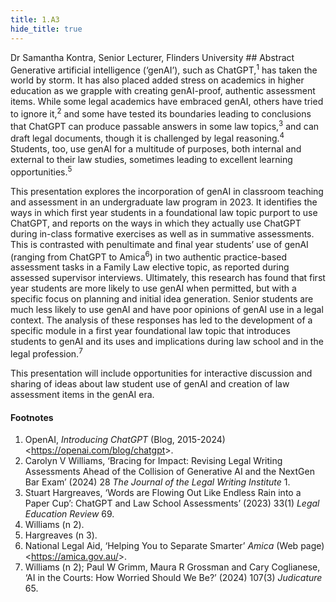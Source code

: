 ```yaml
---
title: 1.A3
hide_title: true
---
```


<AbstractHeader sKey='id1_A3'>
        Dr Samantha Kontra, Senior Lecturer, Flinders University
</AbstractHeader>
## Abstract
Generative artificial intelligence (‘genAI’), such as ChatGPT,<sup>1</sup> has taken the world by storm. It has
also placed added stress on academics in higher education as we grapple with creating genAI-proof,
authentic assessment items. While some legal academics have embraced genAI, others have tried to
ignore it,<sup>2</sup> and some have tested its boundaries leading to conclusions that ChatGPT can produce
passable answers in some law topics,<sup>3</sup> and can draft legal documents, though it is challenged by legal
reasoning.<sup>4</sup> Students, too, use genAI for a multitude of purposes, both internal and external to their
law studies, sometimes leading to excellent learning opportunities.<sup>5</sup>

This presentation explores the incorporation of genAI in classroom teaching and assessment in an
undergraduate law program in 2023. It identifies the ways in which first year students in a
foundational law topic purport to use ChatGPT, and reports on the ways in which they actually use
ChatGPT during in-class formative exercises as well as in summative assessments. This is contrasted
with penultimate and final year students’ use of genAI (ranging from ChatGPT to Amica<sup>6</sup>) in two
authentic practice-based assessment tasks in a Family Law elective topic, as reported during assessed
supervisor interviews. Ultimately, this research has found that first year students are more likely to use
genAI when permitted, but with a specific focus on planning and initial idea generation. Senior
students are much less likely to use genAI and have poor opinions of genAI use in a legal context.
The analysis of these responses has led to the development of a specific module in a first year
foundational law topic that introduces students to genAI and its uses and implications during law
school and in the legal profession.<sup>7</sup>

This presentation will include opportunities for interactive discussion and sharing of ideas about law
student use of genAI and creation of law assessment items in the genAI era.

#### Footnotes
1. OpenAI, *Introducing ChatGPT* (Blog, 2015-2024) &lt;https://openai.com/blog/chatgpt&gt;.
2. Carolyn V Williams, ‘Bracing for Impact: Revising Legal Writing Assessments Ahead of the Collision of Generative AI and the NextGen Bar Exam’ (2024) 28 *The Journal of the Legal Writing Institute* 1.
3. Stuart Hargreaves, ‘Words are Flowing Out Like Endless Rain into a Paper Cup’: ChatGPT and Law School Assessments’ (2023) 33(1) *Legal Education Review* 69.
4. Williams (n 2).
5. Hargreaves (n 3).
6. National Legal Aid, ‘Helping You to Separate Smarter’ *Amica* (Web page) &lt;https://amica.gov.au/&gt;.
7. Williams (n 2); Paul W Grimm, Maura R Grossman and Cary Coglianese, ‘AI in the Courts: How Worried Should We Be?’ (2024) 107(3) *Judicature* 65.